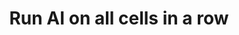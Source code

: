 ---
title: 'Run AI on all cells in a row'
openapi: 'POST /api/ai/table/{ai_table_id}/column/{ai_column_id}/run'
---